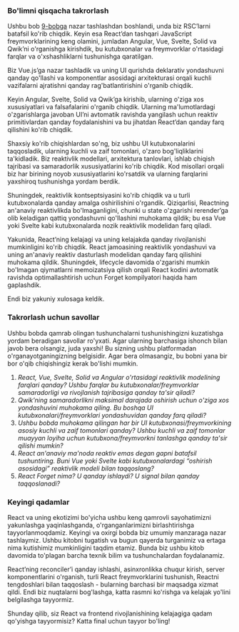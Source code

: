 ### Bo'limni qisqacha takrorlash
Ushbu bob [9-bobga](/docs/react/react-server-components) nazar tashlashdan boshlandi, unda biz RSC’larni batafsil ko'rib chiqdik. Keyin esa React’dan tashqari JavaScript freymvorklarining keng olamini, jumladan Angular, Vue, Svelte, Solid va Qwik’ni o'rganishga kirishdik, bu kutubxonalar va freymvorklar o'rtasidagi farqlar va o'xshashliklarni tushunishga qaratilgan.

Biz Vue.js’ga nazar tashladik va uning UI qurishda deklarativ yondashuvni qanday qo'llashi va komponentlar asosidagi arxitekturasi orqali kuchli vazifalarni ajratishni qanday rag'batlantirishini o'rganib chiqdik.

Keyin Angular, Svelte, Solid va Qwik’ga kirishib, ularning o'ziga xos xususiyatlari va falsafalarini o'rganib chiqdik. Ularning ma'lumotlardagi o'zgarishlarga javoban UI’ni avtomatik ravishda yangilash uchun reaktiv primitivlardan qanday foydalanishini va bu jihatdan React’dan qanday farq qilishini ko'rib chiqdik.

Shaxsiy ko'rib chiqishlardan so'ng, biz ushbu UI kutubxonalarini taqqosladik, ularning kuchli va zaif tomonlari, o'zaro bog'liqliklarini ta'kidladik. Biz reaktivlik modellari, arxitektura tanlovlari, ishlab chiqish tajribasi va samaradorlik xususiyatlarini ko'rib chiqdik. Kod misollari orqali biz har birining noyob xususiyatlarini ko'rsatdik va ularning farqlarini yaxshiroq tushunishga yordam berdik.

Shuningdek, reaktivlik kontseptsiyasini ko'rib chiqdik va u turli kutubxonalarda qanday amalga oshirilishini o'rgandik. Qiziqarlisi, Reactning an'anaviy reaktivlikda bo'lmaganligini, chunki u state o'zgarishi rerender’ga olib keladigan qattiq yondashuvni qo'llashini muhokama qildik; bu esa Vue yoki Svelte kabi kutubxonalarda nozik reaktivlik modelidan farq qiladi.

Yakunida, React’ning kelajagi va uning kelajakda qanday rivojlanishi mumkinligini ko'rib chiqdik. React jamoasining reaktivlik yondashuvi va uning an'anaviy reaktiv dasturlash modelidan qanday farq qilishini muhokama qildik. Shuningdek, lifecycle davomida o'zgarishi mumkin bo'lmagan qiymatlarni memoizatsiya qilish orqali React kodini avtomatik ravishda optimallashtirish uchun Forget kompilyatori haqida ham gaplashdik.

Endi biz yakuniy xulosaga keldik.


### Takrorlash uchun savollar
Ushbu bobda qamrab olingan tushunchalarni tushunishingizni kuzatishga yordam beradigan savollar ro'yxati. Agar ularning barchasiga ishonch bilan javob bera olsangiz, juda yaxshi! Bu sizning ushbu platformadan o'rganayotganingizning belgisidir. Agar bera olmasangiz, bu bobni yana bir bor o'qib chiqishingiz kerak bo'lishi mumkin.

1. *React, Vue, Svelte, Solid va Angular o'rtasidagi reaktivlik modelining farqlari qanday? Ushbu farqlar bu kutubxonalar/freymvorklar samaradorligi va rivojlanish tajribasiga qanday ta'sir qiladi?*
2. *Qwik’ning samaradorlikni maksimal darajada oshirish uchun o'ziga xos yondashuvini muhokama qiling. Bu boshqa UI kutubxonalari/freymvorklari yondashuvidan qanday farq qiladi?*
3. *Ushbu bobda muhokama qilingan har bir UI kutubxonasi/freymvorkining asosiy kuchli va zaif tomonlari qanday? Ushbu kuchli va zaif tomonlar muayyan loyiha uchun kutubxona/freymvorkni tanlashga qanday ta'sir qilishi mumkin?*
4. *React an'anaviy ma'noda reaktiv emas degan gapni batafsil tushuntiring. Buni Vue yoki Svelte kabi kutubxonalardagi “oshirish asosidagi” reaktivlik modeli bilan taqqoslang?*
5. *React Forget nima? U qanday ishlaydi? U signal bilan qanday taqqoslanadi?*


### Keyingi qadamlar
React va uning ekotizimi bo'yicha ushbu keng qamrovli sayohatimizni yakunlashga yaqinlashganda, o'rganganlarimizni birlashtirishga tayyorlanmoqdamiz. Keyingi va oxirgi bobda biz umumiy manzaraga nazar tashlaymiz. Ushbu kitobni tugatish va bugun qayerda turganimiz va ertaga nima kutishimiz mumkinligini taqdim etamiz. Bunda biz ushbu kitob davomida to'plagan barcha texnik bilim va tushunchalardan foydalanamiz.

React’ning reconciler’i qanday ishlashi, asinxronlikka chuqur kirish, server komponentlarini o'rganish, turli React freymvorklarini tushunish, Reactni tengdoshlari bilan taqqoslash - bularning barchasi bir maqsadga xizmat qildi. Endi biz nuqtalarni bog'lashga, katta rasmni ko'rishga va kelajak yo'lini belgilashga tayyormiz.

Shunday qilib, siz React va frontend rivojlanishining kelajagiga qadam qo'yishga tayyormisiz? Katta final uchun tayyor bo'ling!
